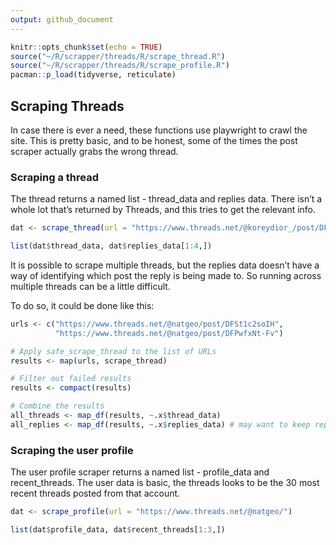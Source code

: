 ```yaml
---
output: github_document
---
```


```r
knitr::opts_chunk$set(echo = TRUE)
source("~/R/scrapper/threads/R/scrape_thread.R")
source("~/R/scrapper/threads/R/scrape_profile.R")
pacman::p_load(tidyverse, reticulate)
```

## Scraping Threads

In case there is ever a need, these functions use playwright to crawl the site. This is pretty basic, and to be honest, some of the times the post scraper actually grabs the wrong thread. 

### Scraping a thread 

The thread returns a named list - thread_data and replies data. There isn't a whole lot that's returned by Threads, and this tries to get the relevant info. 

```r
dat <- scrape_thread(url = "https://www.threads.net/@koreydior_/post/DFRXN-kt1H9")

list(dat$thread_data, dat$replies_data[1:4,])
```

It is possible to scrape multiple threads, but the replies data doesn't have a way of identifying which post the reply is being made to. So running across multiple threads can be a little difficult. 

To do so, it could be done like this: 

```r
urls <- c("https://www.threads.net/@natgeo/post/DFSt1c2soIH",
          "https://www.threads.net/@natgeo/post/DFPwfxNt-Fv")

# Apply safe_scrape_thread to the list of URLs
results <- map(urls, scrape_thread)

# Filter out failed results
results <- compact(results)

# Combine the results
all_threads <- map_df(results, ~.x$thread_data)
all_replies <- map_df(results, ~.x$replies_data) # may want to keep replies in separate lists 
```

### Scraping the user profile 

The user profile scraper returns a named list - profile_data and recent_threads. The user data is basic, the threads looks to be the 30 most recent threads posted from that account. 

```r
dat <- scrape_profile(url = "https://www.threads.net/@natgeo/")

list(dat$profile_data, dat$recent_threads[1:3,])
```
